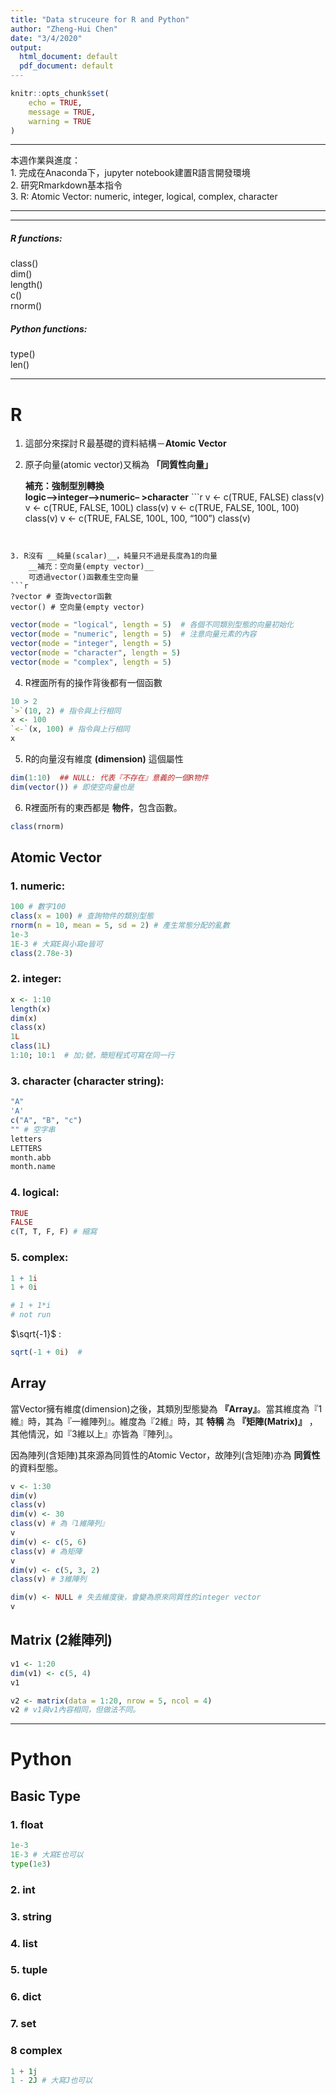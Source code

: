 ```yaml
---
title: "Data struceure for R and Python"
author: "Zheng-Hui Chen"
date: "3/4/2020"
output:
  html_document: default
  pdf_document: default
---
```


```r
knitr::opts_chunk$set(
	echo = TRUE,
	message = TRUE,
	warning = TRUE
)
```
***
本週作業與進度：  
1. 完成在Anaconda下，jupyter notebook建置R語言開發環境  
2. 研究Rmarkdown基本指令  
3. R: Atomic Vector: numeric, integer, logical, complex, character

***

***
##### __R__ __functions__:  
class()  
dim()  
length()  
c()  
rnorm()

##### __Python__ __functions__:  
type()  
len()

***

# R 
1. 這部分來探討Ｒ最基礎的資料結構－__Atomic__ __Vector__

2. 原子向量(atomic vector)又稱為 __「同質性向量」__  

    __補充：強制型別轉換__  
        __logic-->integer-->numeric-- >character__
```r
v <- c(TRUE, FALSE)
class(v)
v <- c(TRUE, FALSE, 100L)
class(v)
v <- c(TRUE, FALSE, 100L, 100)
class(v)
v <- c(TRUE, FALSE, 100L, 100, "100")
class(v)


```


3. R沒有 __純量(scalar)__，純量只不過是長度為1的向量  
    __補充：空向量(empty vector)__  
    可透過vector()函數產生空向量
```r
?vector # 查詢vector函數
vector() # 空向量(empty vector)
```
```r
vector(mode = "logical", length = 5)  # 各個不同類別型態的向量初始化
vector(mode = "numeric", length = 5)  # 注意向量元素的內容
vector(mode = "integer", length = 5)
vector(mode = "character", length = 5)
vector(mode = "complex", length = 5)
```


4. R裡面所有的操作背後都有一個函數  
```r
10 > 2
`>`(10, 2) # 指令與上行相同
x <- 100
`<-`(x, 100) # 指令與上行相同
x
```

5. R的向量沒有維度 __(dimension)__ 這個屬性
```r
dim(1:10)  ## NULL: 代表『不存在』意義的一個R物件
dim(vector()) # 即使空向量也是

```
6. R裡面所有的東西都是 __物件__，包含函數。
```r
class(rnorm)   
```

  

## Atomic Vector
### 1. numeric: 
```r
100 # 數字100
class(x = 100) # 查詢物件的類別型態
rnorm(n = 10, mean = 5, sd = 2) # 產生常態分配的亂數
1e-3
1E-3 # 大寫E與小寫e皆可
class(2.78e-3)
```

### 2. integer:  
```r
x <- 1:10
length(x)
dim(x)
class(x)
1L
class(1L)
1:10; 10:1  # 加;號，簡短程式可寫在同一行
```

### 3. character (character string):
```r
"A"
'A'
c("A", "B", "c")
"" # 空字串
letters
LETTERS
month.abb
month.name

```

### 4. logical:
```r
TRUE
FALSE
c(T, T, F, F) # 縮寫

```

### 5. complex:

```r
1 + 1i
1 + 0i

# 1 + 1*i
# not run
```
$\sqrt{-1}$ :
```r
sqrt(-1 + 0i)  # 
```

## Array
當Vector擁有維度(dimension)之後，其類別型態變為 __『Array』__。當其維度為『1維』時，其為『一維陣列』。維度為『2維』時，其 __特稱__ 為 __『矩陣(Matrix)』__ ，其他情況，如『3維以上』亦皆為『陣列』。  
  
因為陣列(含矩陣)其來源為同質性的Atomic Vector，故陣列(含矩陣)亦為 __同質性__ 的資料型態。  

```r
v <- 1:30
dim(v)
class(v)
dim(v) <- 30
class(v) # 為『1維陣列』
v
dim(v) <- c(5, 6)
class(v) # 為矩陣
v
dim(v) <- c(5, 3, 2)
class(v) # 3維陣列

dim(v) <- NULL # 失去維度後，會變為原來同質性的integer vector
v 

```



## Matrix (2維陣列)
```r
v1 <- 1:20
dim(v1) <- c(5, 4)
v1

v2 <- matrix(data = 1:20, nrow = 5, ncol = 4)
v2 # v1與v1內容相同，但做法不同。
```










***
# Python
## Basic Type
### 1. float
```python
1e-3
1E-3 # 大寫E也可以
type(1e3)
```



### 2. int  
### 3. string
### 4. list
### 5. tuple
### 6. dict
### 7. set
### 8 complex
```python
1 + 1j
1 - 2J # 大寫J也可以
```

